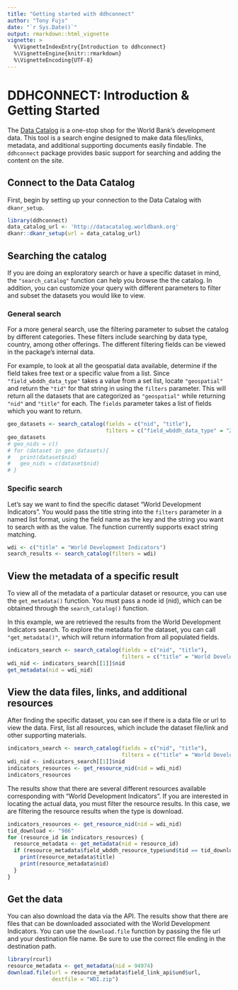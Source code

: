 ```yaml
---
title: "Getting started with ddhconnect"
author: "Tony Fujs"
date: "`r Sys.Date()`"
output: rmarkdown::html_vignette
vignette: >
  %\VignetteIndexEntry{Introduction to ddhconnect}
  %\VignetteEngine{knitr::rmarkdown}
  %\VignetteEncoding{UTF-8}
---
```


# DDHCONNECT: Introduction & Getting Started
The [Data Catalog](https://datacatalog.worldbank.org/) is a one-stop shop for the World Bank's development data. This tool is a search engine designed to make data files/links, metadata, and additional supporting documents easily findable. The `ddhconnect` package provides basic support for searching and adding the content on the site.

## Connect to the Data Catalog
First, begin by setting up your connection to the Data Catalog with `dkanr_setup`.
```r
library(ddhconnect)
data_catalog_url <- 'http://datacatalog.worldbank.org'
dkanr::dkanr_setup(url = data_catalog_url)
```

## Searching the catalog
If you are doing an exploratory search or have a specific dataset in mind, the `"search_catalog"` function can help you browse the the catalog. In addition, you can customize your query with different parameters to filter and subset the datasets you would like to view.

### General search
For a more general search, use the filtering parameter to subset the catalog by different categories. These filters include searching by data type, country, among other offerings. The different filtering fields can be viewed in the package's internal data.

For example, to look at all the geospatial data available, determine if the field takes free text or a specific value from a list. Since `"field_wbddh_data_type"` takes a value from a set list, locate `"geospatial"` and return the `"tid"` for that string in using the `filters` parameter. This will return all the datasets that are categorized as `"geospatial"` while returning `"nid"` and `"title"` for each. The `fields` parameter takes a list of fields which you want to return.
```r
geo_datasets <- search_catalog(fields = c("nid", "title"),
                               filters = c("field_wbddh_data_type" = "295"))
geo_datasets
# geo_nids = c()
# for (dataset in geo_datasets){
#   print(dataset$nid)
#   geo_nids = c(dataset$nid)
# }
```

### Specific search
Let's say we want to find the specific dataset "World Development Indicators". You would pass the title string into the `filters` parameter in a named list format, using the field name as the key and the string you want to search with as the value. The function currently supports exact string matching.
```r
wdi <- c("title" = "World Development Indicators")
search_results <- search_catalog(filters = wdi)
```

## View the metadata of a specific result
To view all of the metadata of a particular dataset or resource, you can use the `get_metadata()` function. You must pass a node id (nid), which can be obtained through the `search_catalog()` function.

In this example, we are retrieved the results from the World Development Indicators search. To explore the metadata for the dataset, you can call `"get_metadata()"`, which will return information from all populated fields.
```r
indicators_search <- search_catalog(fields = c("nid", "title"),
                                    filters = c("title" = "World Development Indicators"))
wdi_nid <- indicators_search[[1]]$nid
get_metadata(nid = wdi_nid)
```

## View the data files, links, and additional resources
After finding the specific dataset, you can see if there is a data file or url to view the data. First, list all resources, which include the dataset file/link and other supporting materials.
```r
indicators_search <- search_catalog(fields = c("nid", "title"),
                                    filters = c("title" = "World Development Indicators"))
wdi_nid <- indicators_search[[1]]$nid
indicators_resources <- get_resource_nid(nid = wdi_nid)
indicators_resources
```

The results show that there are several different resources available corresponding with "World Development Indicators". If you are interested in locating the actual data, you must filter the resource results. In this case, we are filtering the resource results when the type is download.
```r
indicators_resources <- get_resource_nid(nid = wdi_nid)
tid_download <- "986"
for (resource_id in indicators_resources) {
  resource_metadata <- get_metadata(nid = resource_id)
  if (resource_metadata$field_wbddh_resource_type$und$tid == tid_download) {
    print(resource_metadata$title)
    print(resource_metadata$nid)
  }
}
```

## Get the data
You can also download the data via the API. The results show that there are files that can be downloaded associated with the World Development Indicators. You can use the `download.file` function by passing the file url and your destination file name. Be sure to use the correct file ending in the destination path.
```r
library(rcurl)
resource_metadata <- get_metadata(nid = 94974)
download.file(url = resource_metadata$field_link_api$und$url,
              destfile = "WDI.zip")
```
